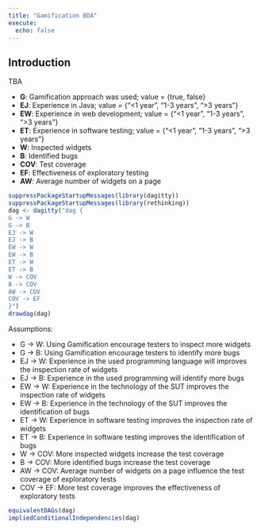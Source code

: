```yaml
---
title: "Gamification BDA"
execute: 
  echo: false
---
```


## Introduction

TBA

- **G**: Gamification approach was used; value = {true, false}
- **EJ**: Experience in Java; value = {"<1 year", "1-3 years", ">3 years"}
- **EW**: Experience in web development; value = {"<1 year", "1-3 years", ">3 years"}
- **ET**: Experience in software testing; value = {"<1 year", "1-3 years", ">3 years"}
- **W**: Inspected widgets
- **B**: Identified bugs
- **COV**: Test coverage
- **EF**: Effectiveness of exploratory testing
- **AW**: Average number of widgets on a page

```r
suppressPackageStartupMessages(library(dagitty))
suppressPackageStartupMessages(library(rethinking))
dag <- dagitty("dag {
G -> W
G -> B
EJ -> W
EJ -> B
EW -> W
EW -> B
ET -> W
ET -> B
W -> COV
B -> COV
AW -> COV
COV -> EF
}")
drawdag(dag)
```

Assumptions:

- G -\> W: Using Gamification encourage testers to inspect more widgets
- G -\> B: Using Gamification encourage testers to identify more bugs
- EJ -\> W: Experience in the used programming language will improves the inspection rate of widgets
- EJ -\> B: Experience in the used programming will identify more bugs
- EW -\> W: Experience in the technology of the SUT improves the inspection rate of widgets
- EW -\> B: Experience in the technology of the SUT improves the identification of bugs
- ET -\> W: Experience in software testing improves the inspection rate of widgets
- ET -\> B: Experience in software testing improves the identification of bugs
- W -\> COV: More inspected widgets increase the test coverage
- B -\> COV: More identified bugs increase the test coverage
- AW -\> COV: Average number of widgets on a page influence the test coverage of exploratory tests
- COV -\> EF: More test coverage improves the effectiveness of exploratory tests

```r
equivalentDAGs(dag)
impliedConditionalIndependencies(dag)
```
